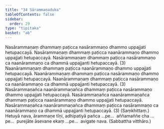 ```yaml
---
title: "34 Sārammaṇaduka"
tableOfContents: false
sidebar:
  order: 29
type: "tipitaka"
basket: "ab"
---
```



<DynamicBreadcrumb />

<Division number="53">

<Paragraph number="167">
Nasārammaṇaṃ dhammaṃ paṭicca nasārammaṇo dhammo uppajjati hetupaccayā. Nasārammaṇaṃ dhammaṃ paṭicca naanārammaṇo dhammo uppajjati hetupaccayā. Nasārammaṇaṃ dhammaṃ paṭicca nasārammaṇo ca naanārammaṇo ca dhammā uppajjanti hetupaccayā. (3)
</Paragraph>

<Paragraph number="168">
Naanārammaṇaṃ dhammaṃ paṭicca naanārammaṇo dhammo uppajjati hetupaccayā. Naanārammaṇaṃ dhammaṃ paṭicca nasārammaṇo dhammo uppajjati hetupaccayā. Naanārammaṇaṃ dhammaṃ paṭicca nasārammaṇo ca naanārammaṇo ca dhammā uppajjanti hetupaccayā. (3)
</Paragraph>

<Paragraph number="169">
Nasārammaṇañca naanārammaṇañca dhammaṃ paṭicca nasārammaṇo dhammo uppajjati hetupaccayā. Nasārammaṇañca naanārammaṇañca dhammaṃ paṭicca naanārammaṇo dhammo uppajjati hetupaccayā. Nasārammaṇañca naanārammaṇañca dhammaṃ paṭicca nasārammaṇo ca naanārammaṇo ca dhammā uppajjanti hetupaccayā. (3) (Saṃkhittaṃ.)
</Paragraph>

<Paragraph number="170">
Hetuyā nava, ārammaṇe tīṇi, adhipatiyā pañca …pe…  aññamaññe cha …pe…  purejāte āsevane ekaṃ …pe…  avigate nava. (Sabbattha vitthāro.)
</Paragraph>
</Division>